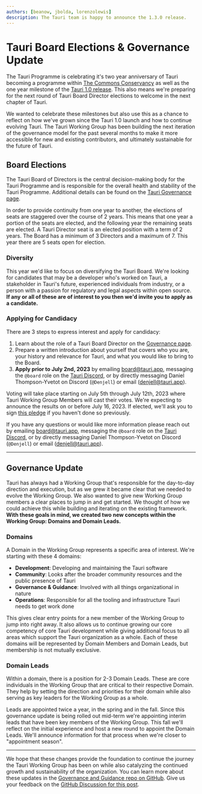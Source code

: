 ```yaml
---
authors: [beanow, jbolda, lorenzolewis]
description: The Tauri team is happy to announce the 1.3.0 release.
---
```


# Tauri Board Elections & Governance Update

The Tauri Programme is celebrating it's two year anniversary of Tauri becoming a programme within [The Commons Conservancy](https://commonsconservancy.org/) as well as the one year milestone of the [Tauri 1.0 release](/blog/2022/06/19/tauri-1-0). This also means we're preparing for the next round of Tauri Board Director elections to welcome in the next chapter of Tauri.

We wanted to celebrate these milestones but also use this as a chance to reflect on how we've grown since the Tauri 1.0 launch and how to continue evolving Tauri. The Tauri Working Group has been building the next iteration of the governance model for the past several months to make it more accessible for new and existing contributors, and ultimately sustainable for the future of Tauri.

<!-- truncate -->

## Board Elections

The Tauri Board of Directors is the central decision-making body for the Tauri Programme and is responsible for the overall health and stability of the Tauri Programme. Additional details can be found on the [Tauri Governance page](/about/governance).

In order to provide continuity from one year to another, the elections of seats are staggered over the course of 2 years. This means that one year a portion of the seats are elected, and the following year the remaining seats are elected. A Tauri Director seat is an elected position with a term of 2 years. The Board has a minimum of 3 Directors and a maximum of 7. This year there are 5 seats open for election.

### Diversity

This year we'd like to focus on diversifying the Tauri Board. We're looking for candidates that may be a developer who's worked on Tauri, a stakeholder in Tauri's future, experienced individuals from industry, or a person with a passion for regulatory and legal aspects within open source. **If any or all of these are of interest to you then we'd invite you to apply as a candidate.**

### Applying for Candidacy

There are 3 steps to express interest and apply for candidacy:

1. Learn about the role of a Tauri Board Director on the [Governance page](/about/governance#tauri-board--board-directors).
2. Prepare a written introduction about yourself that covers who you are, your history and relevance for Tauri, and what you would like to bring to the Board.
3. **Apply prior to July 2nd, 2023** by emailing [board@tauri.app](mailto:board@tauri.app), messaging the `@board` role on the [Tauri Discord](https://discord.com/invite/tauri), or by directly messaging Daniel Thompson-Yvetot on Discord (`@Denjell`) or email ([denjell@tauri.app](mailto:denjell@tauri.app)).

Voting will take place starting on July 5th through July 12th, 2023 where Tauri Working Group Members will cast their votes. We're expecting to announce the results on or before July 16, 2023. If elected, we'll ask you to sign [this pledge](https://dracc.commonsconservancy.org/0016/) if you haven't done so previously.

If you have any questions or would like more information please reach out by emailing [board@tauri.app](mailto:board@tauri.app), messaging the `@board` role on the [Tauri Discord](https://discord.com/invite/tauri), or by directly messaging Daniel Thompson-Yvetot on Discord (`@Denjell`) or email ([denjell@tauri.app](mailto:denjell@tauri.app)).

---

## Governance Update

Tauri has always had a Working Group that's responsible for the day-to-day direction and execution, but as we grew it became clear that we needed to evolve the Working Group. We also wanted to give new Working Group members a clear places to jump in and get started. We thought of how we could achieve this while building and iterating on the existing framework.  **With these goals in mind, we created two new concepts within the Working Group: Domains and Domain Leads.**

### Domains

A Domain in the Working Group represents a specific area of interest. We're starting with these 4 domains:

- **Development**: Developing and maintaining the Tauri software
- **Community**: Looks after the broader community resources and the public presence of Tauri
- **Governance & Guidance**: Involved with all things organizational in nature
- **Operations**: Responsible for all the tooling and infrastructure Tauri needs to get work done

This gives clear entry points for a new member of the Working Group to jump into right away. It also allows us to continue growing our core competency of core Tauri development while giving additional focus to all areas which support the Tauri organization as a whole. Each of these domains will be represented by Domain Members and Domain Leads, but membership is not mutually exclusive.

### Domain Leads

Within a domain, there is a position for 2-3 Domain Leads. These are core individuals in the Working Group that are critical to their respective Domain. They help by setting the direction and priorities for their domain while also serving as key leaders for the Working Group as a whole.

Leads are appointed twice a year, in the spring and in the fall. Since this governance update is being rolled out mid-term we're appointing interim leads that have been key members of the Working Group. This fall we'll reflect on the initial experience and host a new round to appoint the Domain Leads. We'll announce information for that process when we're closer to "appointment season".

---

We hope that these changes provide the foundation to continue the journey the Tauri Working Group has been on while also  catalyzing the continued growth and sustainability of the organization. You can learn more about these updates in the [Governance and Guidance repo on GitHub](https://github.com/tauri-apps/governance-and-guidance). Give us your feedback on the [GitHub Discussion for this post](https://github.com/tauri-apps/tauri-docs/discussions/1116).